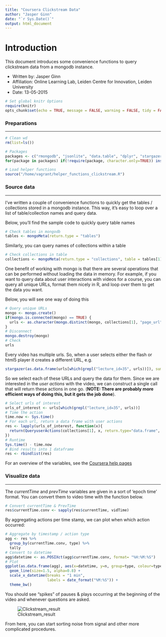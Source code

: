 ```yaml
---
title: "Coursera Clickstream Data"
author: "Jasper Ginn"
date: "`r Sys.Date()`"
output: html_document
---
```


# Introduction

This document introduces some convenience functions to query clickstream data from a mongodb instance.  

- Written by: Jasper Ginn
- Affiliation: Online Learning Lab, Leiden Centre for Innovation, Leiden University
- Date: 13-05-2015

```r
# Set global knitr Options
require(knitr)
opts_chunk$set(echo = TRUE, message = FALSE, warning = FALSE, tidy = FALSE, results = 'asis')
```

### Preparations

---------

```r
# Clean wd
rm(list=ls())

# Packages
packages <- c("rmongodb", "jsonlite", "data.table", "dplyr", "stargazer", "ggplot2", "scales")
for(package in packages) if(!require(package, character.only=TRUE)) install.packages(package)

# Load helper functions
source("/home/vagrant/helper_functions_clickstream.R")
```

### Source data 

---------

I've written a couple of convenience functions to quickly get the tables / collections stored in a mongodb instance. This way, it's easy to loop over a list of table/collection names and query data. 

Below, you'll find the sample code to quickly query table names

```r
# Check tables in mongodb
tables <- mongoMeta(return.type = "tables")
```

Similarly, you can query names of collections within a table

```r
# Check collections in table
collections <- mongoMeta(return.type = "collections", table = tables[1])
```

One benefit of working with mongo is that there are several operations that can be performed without loading the data in memory. For example, if you want to query data about user interactions with videos for a course, you can query all unique URLs, format them nicely in R, and loop over them to get the data you want.

Below, you will see one way of doing this

```r
# Query unique URLs
mongo <- mongo.create()
if(mongo.is.connected(mongo) == TRUE) {
  urls <- as.character(mongo.distinct(mongo, collections[1], "page_url", query = list('key' = "user.video.lecture.action")))
}
# Disconnect
mongo.destroy(mongo)
# Check
urls
```

Every video has multiple urls. So, when a user selects either the flash or html5 player it creates a different URL, e.g.

```r
stargazer(as.data.frame(urls[which(grepl("lecture_id=35", urls))]), summary=F, type="html")
```

So we select each of these URLs and query the data for them. Since we are interested in the *user actions* with the video, we can construct a single call that will return these actions in one go. (**NOTE: There are probably more efficient ways of doing this, but it gets the job done**). 

```r
# Select urls of interest
urls_of_interest <- urls[which(grepl("lecture_id=35", urls))]
# Time the action
time.now <- Sys.time()
# For each url, return a data frame with user actions
res <- lapply(urls_of_interest, function(x){
  return(QueryuserActions(collections[1], x, return.type="data.frame", include.username=TRUE))
})
# Runtime
Sys.time() - time.now
# Bind results into 1 dataframe
res <- rbindlist(res)
```

For an overview of the variables, see the [Coursera help pages](https://partner.coursera.help/hc/en-us/articles/203586039-Manual-Data-Exports?flash_digest=141b196433d7edc8d30cb07c1c79a77a36bf7043)

### Visualize data

-------

The *currentTime* and *prevTime* variables are given in a sort of 'epoch time' format. You can convert them to video time with the function below. 

```r
# Convert currentTime & PrevTime
res$currentTime.conv <- sapply(res$currentTime, vidTime)
```

By aggregating actions per time stamp, we can plot when which action occurred:

```r
# Aggregate by timestamp / action type
agg <- res %>%
  group_by(currentTime.conv, type) %>%
  tally
# Convert to datetime
agg$datetime <- as.POSIXct(agg$currentTime.conv, format= "%H:%M:%S")
# Plot
ggplot(as.data.frame(agg), aes(x=datetime, y=n, group=type, colour=type)) +
  geom_line(size=1.5, alpha=0.8) +
  scale_x_datetime(breaks = "1 min",
                   labels = date_format("%M:%S")) +
  theme_bw()
```

You should see "spikes" of pauses & plays occurring at the beginning of the video and whenever questions are asked.

![Clickstream_result](https://dl.dropboxusercontent.com/u/38011066/CFI/plots/clickstream1.png)

From here, you can start sorting noise from signal and other more complicated procedures.
